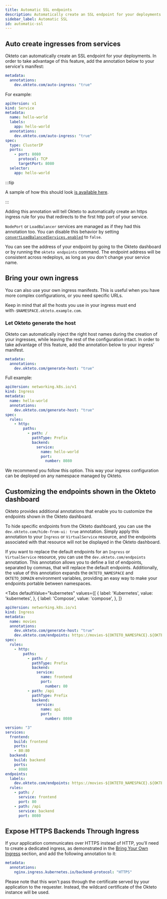 ```yaml
---
title: Automatic SSL endpoints
description: Automatically create an SSL endpoint for your deployments
sidebar_label: Automatic SSL
id: automatic-ssl
---
```



## Auto create ingresses from services

Okteto can automatically create an SSL endpoint for your deployments. In order to take advantage of this feature, add the annotation below to your service's manifest:

```yaml
metadata:
  annotations:
    dev.okteto.com/auto-ingress: "true"
```

For example:

```yaml
apiVersion: v1
kind: Service
metadata:
  name: hello-world
  labels:
    app: hello-world
  annotations:
    dev.okteto.com/auto-ingress: "true"
spec:
  type: ClusterIP
  ports:
    - port: 8080
      protocol: TCP
      targetPort: 8080
  selector:
    app: hello-world
```

:::tip

A sample of how this should look [is available here](https://github.com/okteto/go-getting-started/blob/master/k8s.yml#L26).

:::

Adding this annotation will tell Okteto to automatically create an https ingress rule for you that redirects to the first http port of your service.

`NodePort` or `LoadBalancer` services are managed as if they had this annotation too. You can disable this behavior by setting [`convertLoadBalancedServices.enabled`](self-hosted/helm-configuration.mdx#convertloadbalancedservices) to `false`.

You can see the address of your endpoint by going to the Okteto dashboard or by running the `okteto endpoints` command. The endpoint address will be consistent across redeploys, as long as you don't change your service name.

## Bring your own ingress

You can also use your own ingress manifests. This is useful when you have more complex configurations, or you need specific URLs.

Keep in mind that all the hosts you use in your ingress must end with`-$NAMESPACE.okteto.example.com`.

### Let Okteto generate the host

Okteto can automatically inject the right host names during the creation of your ingresses, while leaving the rest of the configuration intact. In order to take advantage of this feature, add the annotation below to your ingress' manifest.

```yaml
metadata:
  annotations:
    dev.okteto.com/generate-host: "true"
```

Full example:

```yaml
apiVersion: networking.k8s.io/v1
kind: Ingress
metadata:
  name: hello-world
  annotations:
    dev.okteto.com/generate-host: "true"
spec:
  rules:
    - http:
        paths:
          - path: /
            pathType: Prefix
            backend:
              service:
                name: hello-world
                port:
                  number: 8080
```

We recommend you follow this option. This way your ingress configuration can be deployed on any namespace managed by Okteto.

## Customizing the endpoints shown in the Okteto dashboard

Okteto provides additional annotations that enable you to customize the endpoints shown in the Okteto dashboard.

To hide specific endpoints from the Okteto dashboard, you can use the `dev.okteto.com/hide-from-ui: true` annotation.
Simply apply this annotation to your `Ingress` or `VirtualService` resource, and the endpoints associated with that resource will not be displayed in the Okteto dashboard.

If you want to replace the default endpoints for an `Ingress` or `VirtualService` resource, you can use the `dev.okteto.com/endpoints` annotation.
This annotation allows you to define a list of endpoints, separated by commas, that will replace the default endpoints.
Additionally, the value of this annotation expands the `OKTETO_NAMESPACE` and `OKTETO_DOMAIN` environment variables, providing an easy way to make your endpoints portable between namespaces.

<Tabs
  defaultValue="kubernetes"
  values={[
    { label: 'Kubernetes', value: 'kubernetes', },
    { label: 'Compose', value: 'compose', },
  ]}
>
<TabItem value="kubernetes">

```yaml
apiVersion: networking.k8s.io/v1
kind: Ingress
metadata:
  name: movies
  annotations:
    dev.okteto.com/generate-host: "true"
    dev.okteto.com/endpoints: https://movies-${OKTETO_NAMESPACE}.${OKTETO_DOMAIN}/api
spec:
  rules:
    - http:
        paths:
          - path: /
            pathType: Prefix
            backend:
              service:
                name: frontend
                port:
                  number: 80
          - path: /api
            pathType: Prefix
            backend:
              service:
                name: api
                port:
                  number: 8080
```

</TabItem>
<TabItem value="compose">

```yaml
version: "3"
services:
  frontend:
    build: frontend
    ports:
    - 80:80
  backend:
    build: backend
    ports:
    - 8080
endpoints:
  labels:
    dev.okteto.com/endpoints: https://movies-${OKTETO_NAMESPACE}.${OKTETO_DOMAIN}/api
  rules:
    - path: /
      service: frontend
      port: 80
    - path: /api
      service: backend
      port: 8080
```

</TabItem>
</Tabs>

## Expose HTTPS Backends Through Ingress

If your application communicates over HTTPS instead of HTTP, you'll need to create a dedicated ingress, as demonstrated in the [Bring Your Own Ingress](#bring-your-own-ingress) section, and add the following annotation to it:

```yaml
metadata:
  annotations:
    nginx.ingress.kubernetes.io/backend-protocol: "HTTPS"
```

Please note that this won't pass through the certificate served by your application to the requester. Instead, the wildcard certificate of the Okteto instance will be used.
